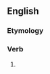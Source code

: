 ==English==

===Etymology===
{{suffix|en|forbid|eth}}

===Verb===
{{head|en|verb form}}

# {{en-archaic third-person singular of|forbid}}